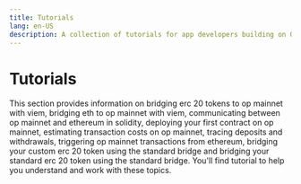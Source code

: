 ```yaml
---
title: Tutorials
lang: en-US
description: A collection of tutorials for app developers building on OP Stack, covering topics such as bridging tokens, deploying contracts, and estimating transaction costs.
---
```



# Tutorials

This section provides information on bridging erc 20 tokens to op mainnet with viem, bridging eth to op mainnet with viem, communicating between op mainnet and ethereum in solidity, deploying your first contract on op mainnet, estimating transaction costs on op mainnet, tracing deposits and withdrawals, triggering op mainnet transactions from ethereum, bridging your custom erc 20 token using the standard bridge and bridging your standard erc 20 token using the standard bridge. You'll find tutorial to help you understand and work with these topics.

<Cards>
  <Card title="Bridging ERC-20 tokens with the Optimism SDK" href="/app-developers/tutorials/cross-dom-bridge-erc20" />
  <Card title="Bridging ETH with Viem" href="/app-developers/tutorials/cross-dom-bridge-eth" />
  <Card title="Communicating between OP Stack and Ethereum in Solidity" href="/app-developers/tutorials/cross-dom-solidity" />
  <Card title="Estimating transaction costs on OP Stack" href="/app-developers/tutorials/sdk-estimate-costs" />
  <Card title="Tracing deposits and withdrawals" href="/app-developers/tutorials/sdk-trace-txns" />
  <Card title="Triggering OP Stack transactions from Ethereum" href="/app-developers/tutorials/send-tx-from-eth" />
  <Card title="Bridging your custom ERC-20 token using the Standard Bridge" href="/app-developers/tutorials/standard-bridge-custom-token" />
  <Card title="Bridging your standard ERC-20 token using the Standard Bridge" href="/app-developers/tutorials/standard-bridge-standard-token" />
</Cards>
